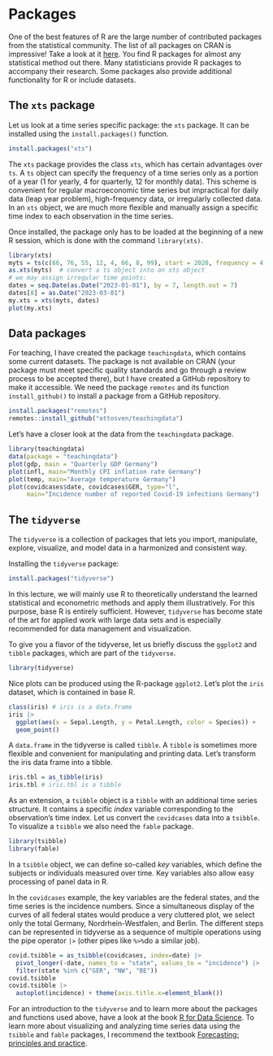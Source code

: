 
# Packages

<!-- All R codes of this page can be found in the R script [rintro-sec1.R](https://rintro.svenotto.com/rintro-sec2.R). -->


One of the best features of R are the large number of contributed packages from the statistical community.
The list of all packages on CRAN is impressive!
Take a look at it [here](https://cran.r-project.org/web/packages/available_packages_by_name.html).
You find R packages for almost any statistical method out there.
Many statisticians provide R packages to accompany their research.
Some packages also provide additional functionality for R or include datasets.

## The `xts` package

Let us look at a time series specific package: the `xts` package.
It can be installed using the `install.packages()` function.


```r
install.packages("xts")
```

The `xts` package provides the class `xts`, which has certain advantages over `ts`.
A `ts` object can specify the frequency of a time series only as a portion of a year (1 for yearly, 4 for quarterly, 12 for monthly data).
This scheme is convenient for regular macroeconomic time series but impractical for daily data (leap year problem), high-frequency data, or irregularly collected data.
In an `xts` object, we are much more flexible and manually assign a specific time index to each observation in the time series.

Once installed, the package only has to be loaded at the beginning of a new R session, which is done with the command `library(xts)`.

```r
library(xts)
myts = ts(c(66, 76, 55, 12, 4, 66, 8, 99), start = 2020, frequency = 4)
as.xts(myts)  # convert a ts object into an xts object
# we may assign irregular time points:
dates = seq.Date(as.Date("2023-01-01"), by = 7, length.out = 7)
dates[8] = as.Date("2023-03-01")
my.xts = xts(myts, dates)
plot(my.xts)
```

## Data packages

For teaching, I have created the package `teachingdata`, which contains some current datasets.
The package is not available on CRAN (your package must meet specific quality standards and go through a review process to be accepted there), but I have created a GitHub repository to make it accessible.
We need the package `remotes` and its function `install_github()` to install a package from a GitHub repository.

```r
install.packages("remotes")
remotes::install_github("ottosven/teachingdata")
```

Let's have a closer look at the data from the `teachingdata` package.

```r
library(teachingdata)
data(package = "teachingdata")
plot(gdp, main = "Quarterly GDP Germany")
plot(infl, main="Monthly CPI inflation rate Germany")
plot(temp, main="Average temperature Germany")
plot(covidcases$date, covidcases$GER, type="l", 
     main="Incidence number of reported Covid-19 infections Germany")
```

## The `tidyverse`

The `tidyverse` is a collection of packages that lets you import, manipulate, explore, visualize, and model data in a harmonized and consistent way.

Installing the `tidyverse` package:

```r
install.packages("tidyverse")
```


In this lecture, we will mainly use R to theoretically understand the learned statistical and econometric methods and apply them illustratively.
For this purpose, base R is entirely sufficient.
However, `tidyverse` has become state of the art for applied work with large data sets and is especially recommended for data management and visualization.

To give you a flavor of the tidyverse, let us briefly discuss the `ggplot2` and `tibble` packages, which are part of the `tidyverse`.
```r
library(tidyverse)
```

Nice plots can be produced using the R-package `ggplot2`.
Let's plot the `iris` dataset, which is contained in base R.

```r
class(iris) # iris is a data.frame
iris |> 
  ggplot(aes(x = Sepal.Length, y = Petal.Length, color = Species)) + 
  geom_point()
```

A `data.frame` in the tidyverse is called `tibble`.
A `tibble` is sometimes more flexible and convenient for manipulating and printing data.
Let's transform the iris data frame into a tibble.

```r
iris.tbl = as_tibble(iris) 
iris.tbl # iris.tbl is a tibble
```

As an extension, a `tsibble` object is a `tibble` with an additional time series structure.
It contains a specific *index* variable corresponding to the observation's time index.
Let us convert the `covidcases` data into a `tsibble`.
To visualize a `tsibble` we also need the `fable` package.

```r
library(tsibble)
library(fable)
```

In a `tsibble` object, we can define so-called *key* variables, which define the subjects or individuals measured over time.
Key variables also allow easy processing of panel data in R.

In the `covidcases` example, the key variables are the federal states, and the time series is the incidence numbers.
Since a simultaneous display of the curves of all federal states would produce a very cluttered plot, we select only the total Germany, Nordrhein-Westfalen, and Berlin.
The different steps can be represented in tidyverse as a sequence of multiple operations using the pipe operator `|>` (other pipes like `%>%`do a similar job).

```r
covid.tsibble = as_tsibble(covidcases, index=date) |>
  pivot_longer(-date, names_to = "state", values_to = "incidence") |>
  filter(state %in% c("GER", "NW", "BE"))
covid.tsibble
covid.tsibble |>
  autoplot(incidence) + theme(axis.title.x=element_blank())
```

For an introduction to the `tidyverse` and to learn more about the packages and functions used above, have a look at the book [R for Data Science](https://r4ds.hadley.nz/). To learn more about visualizing and analyzing time series data using the `tsibble` and `fable` packages, I recommend the textbook [Forecasting: principles and practice](https://otexts.com/fpp3/).
